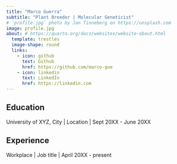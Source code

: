 ```yaml
---
title: "Marco Guerra"
subtitle: "Plant Breeder | Molecular Geneticist"
# `profile.jpg` photo by Jan Tinneberg on https://unsplash.com
image: profile.jpg
about: # https://quarto.org/docs/websites/website-about.html
  template: trestles
  image-shape: round
  links:
    - icon: github
      text: Github
      href: https://github.com/marco-gue
    - icon: linkedin
      text: LinkedIn
      href: https://linkedin.com
---
```



## Education

University of XYZ, City \| Location \| Sept 20XX - June 20XX

## Experience

Workplace \| Job title \| April 20XX - present